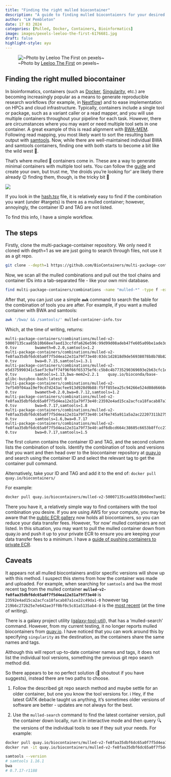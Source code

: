 ```yaml
---
title: "Finding the right mulled biocontainer"
description: "A guide to finding mulled biocontaienrs for your desired tool chain"
author: "LW Pembleton"
date: 17 03 2024
categories: [Mulled, Docker, Containers, Bioinformatics]
image: images/pexels-leeloo-the-first-6176681.jpg
draft: false
highlight-style: ayu
---
```


![\~Photo by [Leeloo The First](https://www.pexels.com/photo/a-close-up-shot-of-a-mulled-wine-in-a-pot-6176681/) on pexels\~](images/pexels-leeloo-the-first-6176681.jpg)

## Finding the right mulled biocontainer

In bioinformatics, containers (such as [Docker](https://www.docker.com/), [Singularity](https://apptainer.org/), etc.) are becoming increasingly popular as a means to generate reproducible research workflows (for example, in [Nextflow](www.nextflow.io)) and to ease implementation on HPCs and cloud infrastructure. Typically, containers include a single tool or package, such as a variant caller or a read mapper, and you will use multiple containers throughout your pipeline for each task. However, there are circumstances where you may want or need multiple tool sets in one container. A great example of this is read alignment with [BWA-MEM](https://github.com/lh3/bwa). Following read mapping, you most likely want to sort the resulting bam output with [samtools](https://www.htslib.org/doc/samtools.html). Now, while there are well-maintained individual BWA and samtools containers, finding one with both starts to become a bit like the wild west 🤠.

That's where mulled 🍷 containers come in. These are a way to generate minimal containers with multiple tool sets. You can follow the [guide](https://github.com/BioContainers/multi-package-containers/tree/master) and create your own, but trust me, 'the droids you're looking for' are likely there already 😉 finding them, though, is the tricky bit 🔮

![](images/droids.png)

If you look in the [hash.tsv](https://github.com/BioContainers/multi-package-containers/blob/master/combinations/hash.tsv) file, it is relatively easy to find if the combination you want (under #targets) is there as a mulled container; however, annoyingly, the container ID and TAG are not listed.

To find this info, I have a simple workflow.

## The steps

Firstly, clone the multi-package-container repository. We only need it cloned with depth=1 as we are just going to search through files, not use it as a git repo.

``` bash
git clone --depth=1 https://github.com/BioContainers/multi-package-containers.git
```

Now, we scan all the mulled combinations and pull out the tool chains and container IDs into a tab-separated file - like your own mini database.

``` bash
find multi-package-containers/combinations -name "mulled-*" -type f -exec awk -v OFS='\t' '{ print FILENAME, $0 } ' {}  \; | awk '!/#targets/' > mulled-container-info.tsv
```

After that, you can just use a simple **`awk`** command to search the table for the combination of tools you are after. For example, if you want a mulled container with BWA and samtools:

``` bash
awk '/bwa/ && /samtools/' mulled-container-info.tsv
```

Which, at the time of writing, returns:

``` tsv
multi-package-containers/combinations/mulled-v2-50007135caa85b10b68ee7aed13ccfdfa626e596:99d99d08adeb47fe605a09be1ade3d043c35237b-0.tsv        bwameth=0.2.0,samtools=1.2
multi-package-containers/combinations/mulled-v2-fe8faa35dbf6dc65a0f7f5d4ea12e31a79f73e40:03dc1d2818d9de56938078b8b78b82d967c1f820-0.tsv        bwa=0.7.15,samtools=1.3.1
multi-package-containers/combinations/mulled-v2-e5d375990341c5aef3c9aff74f96f66f65375ef6:c5b8c4b7735290369693e2b63cfc1ea0732fde07-0.tsv        samtools=1.13,bwa-mem2=2.2.1    quay.io/bioconda/base-glibc-busybox-bash:latest 0
multi-package-containers/combinations/mulled-v2-7ef549f04aa19ef9cd7d243acfee913d928d9b88:f5ff855ea25c94266e524d08d6668ce6c7824604-0.tsv        bwameth=0.2.0,bwa=0.7.12,samtools=1.2
multi-package-containers/combinations/mulled-v2-fe8faa35dbf6dc65a0f7f5d4ea12e31a79f73e40:23592e4ad15ca2acfca18facab87a1ce22c49da1-0.tsv        bwa=0.7.17,samtools=1.8
multi-package-containers/combinations/mulled-v2-fe8faa35dbf6dc65a0f7f5d4ea12e31a79f73e40:1476e745a911a5a2ac22207311b275c51e745ba9-0.tsv        samtools=1.6,bwa=0.7.17
multi-package-containers/combinations/mulled-v2-fe8faa35dbf6dc65a0f7f5d4ea12e31a79f73e40:adf6dbcd664c38605c6653b8ffcc270d54faceb9-0.tsv        bwa=0.7.17,samtools=1.5
```

The first column contains the container ID and TAG, and the second column lists the combination of tools. Identify the combination of tools and versions that you want and then head over to the biocontainer repository at [quay.io](https://quay.io/) and search using the container ID and select the relevant tag to get the container pull command.

Alternatively, take your ID and TAG and add it to the end of: `docker pull quay.io/biocontainers/`

For example:

``` bash
docker pull quay.io/biocontainers/mulled-v2-50007135caa85b10b68ee7aed13ccfdfa626e596:99d99d08adeb47fe605a09be1ade3d043c35237b-0
```

There you have it, a relatively simple way to find containers with the tool combination you desire. If you are using AWS for your compute, you may be aware that the [public ECR gallery](https://gallery.ecr.aws/) now holds all biocontainers, so you can reduce your data transfer fees. However, 'for now' mulled containers are not listed. In this situation, you may want to pull the mulled container down from quay.io and push it up to your private ECR to ensure you are keeping your data transfer fees to a minimum. I have a [guide of pushing containers to private ECR](https://lpembleton.rbind.io/posts/push-docker-to-ecr/).

## Caveats

It appears not all mulled biocontainers and/or specific versions will show up with this method. I suspect this stems from how the container was made and uploaded. For example, when searching for `samtools` and `bwa` the most recent tag from the mulled container **`mulled-v2-fe8faa35dbf6dc65a0f7f5d4ea12e31a79f73e40`** is `23592e4ad15ca2acfca18facab87a1ce22c49da1-0` however tag `219b6c272b25e7e642ae3ff0bf0c5c81a5135ab4-0` is the [most recent](https://quay.io/repository/biocontainers/mulled-v2-fe8faa35dbf6dc65a0f7f5d4ea12e31a79f73e40?tab=tags) (at the time of writing).

There is a galaxy project utility ([galaxy-tool-util](https://docs.galaxyproject.org/en/latest/admin/special_topics/mulled_containers.html)), that has a 'mulled-search' command. However, from my current testing, it no longer reports mulled biocontainers from [quay.io](https://quay.io/). I have noticed that you can work around this by specifying `singularity` as the destination, as the containers share the same names and tags.

Although this will report up-to-date container names and tags, it does not list the individual tool versions, something the previous git repo search method did.

So there appears to be no perfect solution (👋 shoutout if you have suggests), instead there are two paths to choose.

1.  Follow the described git repo search method and maybe settle for an older container, but one you know the tool versions for. ℹ️ Hey, if the latest GATK debacle taught us anything, it's sometimes older versions of software are better - updates are not always for the best.

2.  Use the `mulled-search` command to find the latest container version, pull the container down locally, run it in interactive mode and then query 🔍 the versions of the individual tools to see if they suit your needs. For example:

``` bash
docker pull quay.io/biocontainers/mulled-v2-fe8faa35dbf6dc65a0f7f5d4ea12e31a79f73e40:219b6c272b25e7e642ae3ff0bf0c5c81a5135ab4-0
docker run -it quay.io/biocontainers/mulled-v2-fe8faa35dbf6dc65a0f7f5d4ea12e31a79f73e40:219b6c272b25e7e642ae3ff0bf0c5c81a5135ab4-0

samtools --version
# samtools 1.16.1
bwa
# 0.7.17-r1188
```
